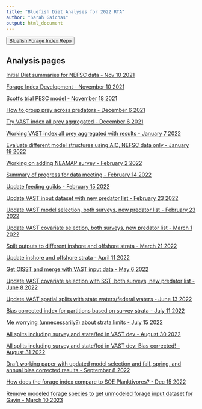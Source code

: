 ```yaml
---
title: "Bluefish Diet Analyses for 2022 RTA"
author: "Sarah Gaichas"
output: html_document
---
```


<button>
    <a href="https://github.com/sgaichas/bluefishdiet"> Bluefish Forage Index Repo </a>
</button>


<!-- ADD LINKS BELOW, note, using the RMD link syntax will open the presentation in the same tab, which is annoying. Use the html with the "_blank" to fix that behavior -->

## Analysis pages
 

<a href="https://sgaichas.github.io/bluefishdiet/DietSummary.html" target="_blank"> Initial Diet summaries for NEFSC data - Nov 10 2021 </a>

<a href="https://sgaichas.github.io/bluefishdiet/ForageIndex.html" target="_blank"> Forage Index Development - November 10 2021 </a>

<a href="https://sgaichas.github.io/bluefishdiet/PiscPESCbySL.html" target="_blank"> Scott's trial PESC model - November 18 2021 </a>

<a href="https://sgaichas.github.io/bluefishdiet/PreyAggs.html" target="_blank"> How to group prey across predators - December 6 2021 </a>

<a href="https://sgaichas.github.io/bluefishdiet/VASTmod1.html" target="_blank"> Try VAST index all prey aggregated - December 6 2021 </a>

<a href="https://sgaichas.github.io/bluefishdiet/VASTmod2.html" target="_blank"> Working VAST index all prey aggregated with results - January 7 2022 </a>

<a href="https://sgaichas.github.io/bluefishdiet/VASTmodsel.html" target="_blank"> Evaluate different model structures using AIC, NEFSC data only - January 19 2022 </a>

<a href="https://sgaichas.github.io/bluefishdiet/AddNEAMAP.html" target="_blank"> Working on adding NEAMAP survey - February 2 2022 </a>

<a href="https://sgaichas.github.io/bluefishdiet/DataMeetingSummary.html" target="_blank"> Summary of progress for data meeting - February 14 2022 </a>

<a href="https://sgaichas.github.io/bluefishdiet/PreySimilarityUpdate.html" target="_blank"> Update feeding guilds - February 15 2022 </a>

<a href="https://sgaichas.github.io/bluefishdiet/UpdateVAST_Inputs.html" target="_blank"> Update VAST input dataset with new predator list - February 23 2022 </a>

<a href="https://sgaichas.github.io/bluefishdiet/VASTmodsel_updatedPreds.html" target="_blank"> Update VAST model selection, both surveys, new predator list - February 23 2022 </a>

<a href="https://sgaichas.github.io/bluefishdiet/VASTcovariates_updatedPreds.html" target="_blank"> Update VAST covariate selection, both surveys, new predator list - March 1 2022 </a>

<a href="https://sgaichas.github.io/bluefishdiet/InshoreOffshoreDefs.html" target="_blank"> Spilt outputs to different inshore and offshore strata - March 21 2022 </a>

<a href="https://sgaichas.github.io/bluefishdiet/RegionalIndices.html" target="_blank"> Update inshore and offshore strata - April 11 2022 </a>

<a href="https://sgaichas.github.io/bluefishdiet/SSTmethods.html" target="_blank"> Get OISST and merge with VAST input data - May 6 2022 </a>

<a href="https://sgaichas.github.io/bluefishdiet/VASTcovariates_updatedPreds_sst.html" target="_blank"> Update VAST covariate selection with SST, both surveys, new predator list - June 8 2022 </a>

<a href="https://sgaichas.github.io/bluefishdiet/VASTcovariates_updatedPreds_sst_3mi.html" target="_blank"> Update VAST spatial splits with state waters/federal waters - June 13 2022 </a>

<a href="https://sgaichas.github.io/bluefishdiet/VASTcovariates_finalmod_survstrat.html" target="_blank"> Bias corrected index for partitions based on survey strata - July 11 2022 </a>

<a href="https://sgaichas.github.io/bluefishdiet/VASTcovariates_finalmod_strattest.html" target="_blank"> Me worrying (unnecessarily?) about strata.limits - July 15 2022 </a>

<a href="https://sgaichas.github.io/bluefishdiet/VASTcovariates_finalmod_3misurvstrat.html" target="_blank"> All splits including survey and state/fed in VAST dev - August 30 2022 </a>

<a href="https://sgaichas.github.io/bluefishdiet/VASTcovariates_finalmod_3misurvstrat.html" target="_blank"> All splits including survey and state/fed in VAST dev: Bias corrected! - August 31 2022 </a>

<a href="https://sgaichas.github.io/bluefishdiet/VASTcovariates_forageindex_WP.html" target="_blank"> Draft working paper with updated model selection and fall, spring, and annual bias corrected results - September 8 2022 </a>

<a href="https://sgaichas.github.io/bluefishdiet/CompareVASTforageSOE.html" target="_blank"> How does the forage index compare to SOE Planktivores? - Dec 15 2022 </a>

<a href="https://sgaichas.github.io/bluefishdiet/UpdateVAST_Inputs_Otherfood.html" target="_blank"> Remove modeled forage species to get unmodeled forage input dataset for Gavin - March 10 2023 </a>
